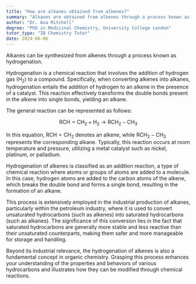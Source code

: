 ```yaml
---
title: "How are alkanes obtained from alkenes?"
summary: "Alkanes are obtained from alkenes through a process known as hydrogenation."
author: "Dr. Ava Mitchell"
degree: "PhD in Medicinal Chemistry, University College London"
tutor_type: "IB Chemistry Tutor"
date: 2024-06-06
---
```


Alkanes can be synthesized from alkenes through a process known as hydrogenation.

Hydrogenation is a chemical reaction that involves the addition of hydrogen gas ($\text{H}_2$) to a compound. Specifically, when converting alkenes into alkanes, hydrogenation entails the addition of hydrogen to an alkene in the presence of a catalyst. This reaction effectively transforms the double bonds present in the alkene into single bonds, yielding an alkane.

The general reaction can be represented as follows:

$$
\text{RCH}=\text{CH}_2 + \text{H}_2 \rightarrow \text{RCH}_2-\text{CH}_3
$$

In this equation, $\text{RCH}=\text{CH}_2$ denotes an alkene, while $\text{RCH}_2-\text{CH}_3$ represents the corresponding alkane. Typically, this reaction occurs at room temperature and pressure, utilizing a metal catalyst such as nickel, platinum, or palladium.

Hydrogenation of alkenes is classified as an addition reaction, a type of chemical reaction where atoms or groups of atoms are added to a molecule. In this case, hydrogen atoms are added to the carbon atoms of the alkene, which breaks the double bond and forms a single bond, resulting in the formation of an alkane.

This process is extensively employed in the industrial production of alkanes, particularly within the petroleum industry, where it is used to convert unsaturated hydrocarbons (such as alkenes) into saturated hydrocarbons (such as alkanes). The significance of this conversion lies in the fact that saturated hydrocarbons are generally more stable and less reactive than their unsaturated counterparts, making them safer and more manageable for storage and handling.

Beyond its industrial relevance, the hydrogenation of alkenes is also a fundamental concept in organic chemistry. Grasping this process enhances your understanding of the properties and behaviors of various hydrocarbons and illustrates how they can be modified through chemical reactions.
    
